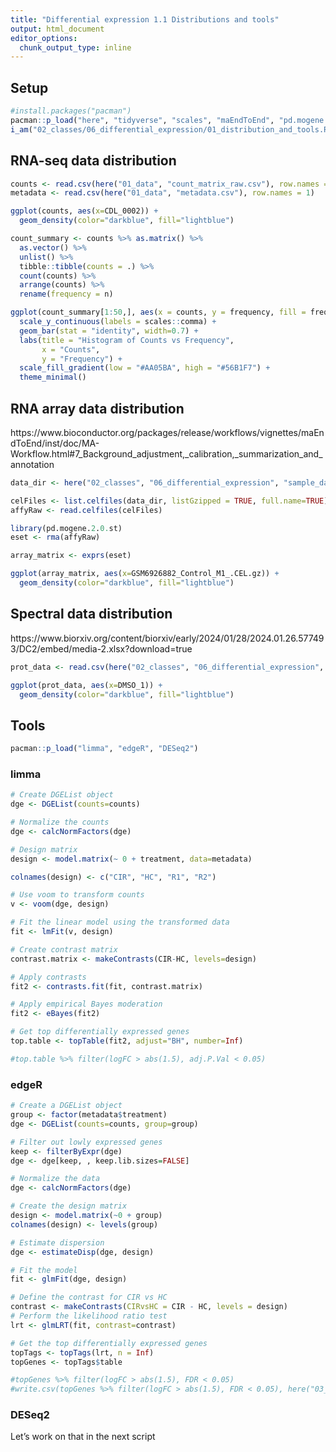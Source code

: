 ```yaml
---
title: "Differential expression 1.1 Distributions and tools"
output: html_document
editor_options: 
  chunk_output_type: inline
---
```


## Setup

```r
#install.packages("pacman")
pacman::p_load("here", "tidyverse", "scales", "maEndToEnd", "pd.mogene.2.0.st", "oligo")
i_am("02_classes/06_differential_expression/01_distribution_and_tools.Rmd")
```

## RNA-seq data distribution

```r
counts <- read.csv(here("01_data", "count_matrix_raw.csv"), row.names = 1)
metadata <- read.csv(here("01_data", "metadata.csv"), row.names = 1)
```

```r
ggplot(counts, aes(x=CDL_0002)) +
  geom_density(color="darkblue", fill="lightblue")
```

```r
count_summary <- counts %>% as.matrix() %>%
  as.vector() %>%
  unlist() %>%
  tibble::tibble(counts = .) %>%
  count(counts) %>%
  arrange(counts) %>%
  rename(frequency = n)
```

```r
ggplot(count_summary[1:50,], aes(x = counts, y = frequency, fill = frequency)) +
  scale_y_continuous(labels = scales::comma) +
  geom_bar(stat = "identity", width=0.7) +
  labs(title = "Histogram of Counts vs Frequency",
       x = "Counts",
       y = "Frequency") +
  scale_fill_gradient(low = "#AA05BA", high = "#56B1F7") +
  theme_minimal()
```

## RNA array data distribution

https://www.bioconductor.org/packages/release/workflows/vignettes/maEndToEnd/inst/doc/MA-Workflow.html#7_Background_adjustment,_calibration,_summarization_and_annotation

```r
data_dir <- here("02_classes", "06_differential_expression", "sample_datasets")

celFiles <- list.celfiles(data_dir, listGzipped = TRUE, full.name=TRUE)
affyRaw <- read.celfiles(celFiles)
```

```r
library(pd.mogene.2.0.st)
eset <- rma(affyRaw)
```


```r
array_matrix <- exprs(eset)

ggplot(array_matrix, aes(x=GSM6926882_Control_M1_.CEL.gz)) +
  geom_density(color="darkblue", fill="lightblue")
```

## Spectral data distribution
https://www.biorxiv.org/content/biorxiv/early/2024/01/28/2024.01.26.577493/DC2/embed/media-2.xlsx?download=true


```r
prot_data <- read.csv(here("02_classes", "06_differential_expression", "sample_datasets", "media-2.csv"))
```

```r
ggplot(prot_data, aes(x=DMSO_1)) +
  geom_density(color="darkblue", fill="lightblue")
```
## Tools

```r
pacman::p_load("limma", "edgeR", "DESeq2")
```

### limma

```r
# Create DGEList object
dge <- DGEList(counts=counts)

# Normalize the counts
dge <- calcNormFactors(dge)

# Design matrix
design <- model.matrix(~ 0 + treatment, data=metadata)

colnames(design) <- c("CIR", "HC", "R1", "R2")

# Use voom to transform counts
v <- voom(dge, design)

# Fit the linear model using the transformed data
fit <- lmFit(v, design)

# Create contrast matrix
contrast.matrix <- makeContrasts(CIR-HC, levels=design)

# Apply contrasts
fit2 <- contrasts.fit(fit, contrast.matrix)

# Apply empirical Bayes moderation
fit2 <- eBayes(fit2)

# Get top differentially expressed genes
top.table <- topTable(fit2, adjust="BH", number=Inf)

#top.table %>% filter(logFC > abs(1.5), adj.P.Val < 0.05)
```

### edgeR

```r
# Create a DGEList object
group <- factor(metadata$treatment)
dge <- DGEList(counts=counts, group=group)

# Filter out lowly expressed genes
keep <- filterByExpr(dge)
dge <- dge[keep, , keep.lib.sizes=FALSE]

# Normalize the data
dge <- calcNormFactors(dge)

# Create the design matrix
design <- model.matrix(~0 + group)
colnames(design) <- levels(group)

# Estimate dispersion
dge <- estimateDisp(dge, design)

# Fit the model
fit <- glmFit(dge, design)

# Define the contrast for CIR vs HC
contrast <- makeContrasts(CIRvsHC = CIR - HC, levels = design)
# Perform the likelihood ratio test
lrt <- glmLRT(fit, contrast=contrast)

# Get the top differentially expressed genes
topTags <- topTags(lrt, n = Inf)
topGenes <- topTags$table

#topGenes %>% filter(logFC > abs(1.5), FDR < 0.05)
#write.csv(topGenes %>% filter(logFC > abs(1.5), FDR < 0.05), here("03_outputs", "06_edgeR_DE_CIRvsHC"), quote = FALSE)
```

### DESeq2 
Let's work on that in the next script
